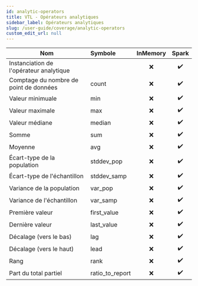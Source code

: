 ```yaml
---
id: analytic-operators
title: VTL - Opérateurs analytiques
sidebar_label: Opérateurs analytiques
slug: /user-guide/coverage/analytic-operators
custom_edit_url: null
---
```


| Nom                                     | Symbole         | InMemory |       Spark        |
| --------------------------------------- | :-------------- | :------: | :----------------: |
| Instanciation de l'opérateur analytique |                 |   :x:    | :heavy_check_mark: |
| Comptage du nombre de point de données  | count           |   :x:    | :heavy_check_mark: |
| Valeur minimuale                        | min             |   :x:    | :heavy_check_mark: |
| Valeur maximale                         | max             |   :x:    | :heavy_check_mark: |
| Valeur médiane                          | median          |   :x:    | :heavy_check_mark: |
| Somme                                   | sum             |   :x:    | :heavy_check_mark: |
| Moyenne                                 | avg             |   :x:    | :heavy_check_mark: |
| Écart-type de la population             | stddev_pop      |   :x:    | :heavy_check_mark: |
| Écart-type de l'échantillon             | stddev_samp     |   :x:    | :heavy_check_mark: |
| Variance de la population               | var_pop         |   :x:    | :heavy_check_mark: |
| Variance de l'échantillon               | var_samp        |   :x:    | :heavy_check_mark: |
| Première valeur                         | first_value     |   :x:    | :heavy_check_mark: |
| Dernière valeur                         | last_value      |   :x:    | :heavy_check_mark: |
| Décalage (vers le bas)                  | lag             |   :x:    | :heavy_check_mark: |
| Décalage (vers le haut)                 | lead            |   :x:    | :heavy_check_mark: |
| Rang                                    | rank            |   :x:    | :heavy_check_mark: |
| Part du total partiel                   | ratio_to_report |   :x:    | :heavy_check_mark: |
